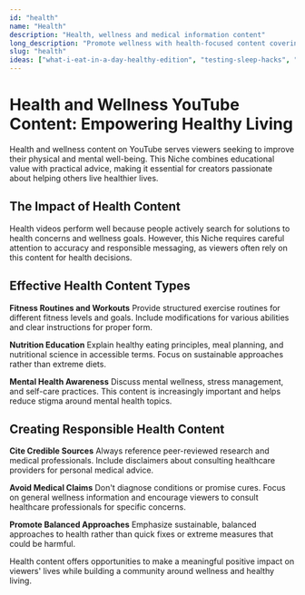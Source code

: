 ```yaml
---
id: "health"
name: "Health"
description: "Health, wellness and medical information content"
long_description: "Promote wellness with health-focused content covering fitness, nutrition, and mental well-being."
slug: "health"
ideas: ["what-i-eat-in-a-day-healthy-edition", "testing-sleep-hacks", "trying-every-smoothie-combination"]
---
```


# Health and Wellness YouTube Content: Empowering Healthy Living

Health and wellness content on YouTube serves viewers seeking to improve their physical and mental well-being. This Niche combines educational value with practical advice, making it essential for creators passionate about helping others live healthier lives.

## The Impact of Health Content

Health videos perform well because people actively search for solutions to health concerns and wellness goals. However, this Niche requires careful attention to accuracy and responsible messaging, as viewers often rely on this content for health decisions.

## Effective Health Content Types

**Fitness Routines and Workouts**
Provide structured exercise routines for different fitness levels and goals. Include modifications for various abilities and clear instructions for proper form.

**Nutrition Education**
Explain healthy eating principles, meal planning, and nutritional science in accessible terms. Focus on sustainable approaches rather than extreme diets.

**Mental Health Awareness**
Discuss mental wellness, stress management, and self-care practices. This content is increasingly important and helps reduce stigma around mental health topics.

## Creating Responsible Health Content

**Cite Credible Sources**
Always reference peer-reviewed research and medical professionals. Include disclaimers about consulting healthcare providers for personal medical advice.

**Avoid Medical Claims**
Don't diagnose conditions or promise cures. Focus on general wellness information and encourage viewers to consult healthcare professionals for specific concerns.

**Promote Balanced Approaches**
Emphasize sustainable, balanced approaches to health rather than quick fixes or extreme measures that could be harmful.

Health content offers opportunities to make a meaningful positive impact on viewers' lives while building a community around wellness and healthy living.
